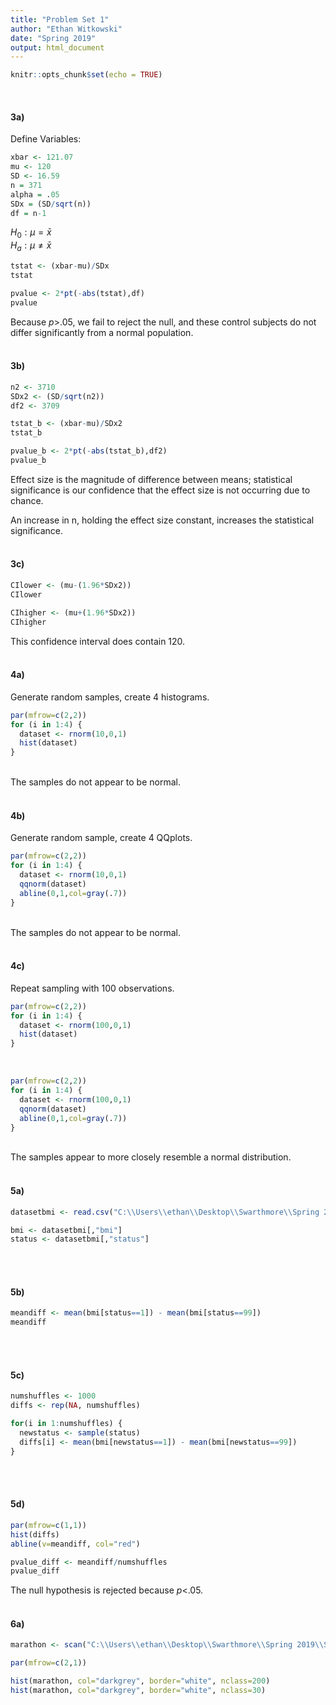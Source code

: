 ---
title: "Problem Set 1"
author: "Ethan Witkowski"
date: "Spring 2019"
output: html_document
---

```{r setup, include=FALSE}
knitr::opts_chunk$set(echo = TRUE)
```
<br>

#### 3a)

Define Variables:
```{r cars}
xbar <- 121.07
mu <- 120
SD <- 16.59
n = 371
alpha = .05
SDx = (SD/sqrt(n))
df = n-1
```

$H_{0}: \mu = \bar{x}$
<br>
$H_{a}: \mu \neq \bar{x}$

```{r pressure}
tstat <- (xbar-mu)/SDx
tstat

pvalue <- 2*pt(-abs(tstat),df)
pvalue
```

Because $p$>.05, we fail to reject the null, and these control subjects do not differ significantly from a normal population.
<br>
<br>

#### 3b)

```{r}

n2 <- 3710
SDx2 <- (SD/sqrt(n2))
df2 <- 3709

tstat_b <- (xbar-mu)/SDx2
tstat_b

pvalue_b <- 2*pt(-abs(tstat_b),df2)
pvalue_b
```

Effect size is the magnitude of difference between means; statistical significance is our confidence that the effect size is not occurring due to chance.

An increase in  n, holding the effect size constant, increases the statistical significance.
<br>
<br>

#### 3c)
```{r}
CIlower <- (mu-(1.96*SDx2))
CIlower

CIhigher <- (mu+(1.96*SDx2))
CIhigher
```

This confidence interval does contain 120.
<br>
<br>

#### 4a)

Generate random samples, create 4 histograms.
```{r}
par(mfrow=c(2,2))
for (i in 1:4) {
  dataset <- rnorm(10,0,1)
  hist(dataset)
}
```
<br>
The samples do not appear to be normal.
<br>
<br>

#### 4b)

Generate random sample, create 4 QQplots.
```{r}
par(mfrow=c(2,2))
for (i in 1:4) {
  dataset <- rnorm(10,0,1)
  qqnorm(dataset)
  abline(0,1,col=gray(.7))
}
```
<br>
The samples do not appear to be normal.
<br>
<br>

#### 4c)

Repeat sampling with 100 observations.
```{r}
par(mfrow=c(2,2))
for (i in 1:4) {
  dataset <- rnorm(100,0,1)
  hist(dataset)
}
```
<br>

```{r}
par(mfrow=c(2,2))
for (i in 1:4) {
  dataset <- rnorm(100,0,1)
  qqnorm(dataset)
  abline(0,1,col=gray(.7))
}
```
<br>
The samples appear to more closely resemble a normal distribution.
<br>
<br>

#### 5a)

```{r}
datasetbmi <- read.csv("C:\\Users\\ethan\\Desktop\\Swarthmore\\Spring 2019\\Statistics II\\Problem Sets\\Problem Set 1\\bmi.csv", header=T)

bmi <- datasetbmi[,"bmi"]
status <- datasetbmi[,"status"]
```
<br>
<br>

#### 5b)

```{r}
meandiff <- mean(bmi[status==1]) - mean(bmi[status==99])
meandiff
```
<br>
<br>

#### 5c)

```{r}
numshuffles <- 1000
diffs <- rep(NA, numshuffles)

for(i in 1:numshuffles) {
  newstatus <- sample(status)
  diffs[i] <- mean(bmi[newstatus==1]) - mean(bmi[newstatus==99])
}
```
<br>
<br>

#### 5d)

```{r}
par(mfrow=c(1,1))
hist(diffs)
abline(v=meandiff, col="red")

pvalue_diff <- meandiff/numshuffles
pvalue_diff
```
The null hypothesis is rejected because $p$<.05.
<br>
<br>

#### 6a)
```{r}

marathon <- scan("C:\\Users\\ethan\\Desktop\\Swarthmore\\Spring 2019\\Statistics II\\Problem Sets\\Problem Set 1\\nycmarathon.csv")

par(mfrow=c(2,1))

hist(marathon, col="darkgrey", border="white", nclass=200)
hist(marathon, col="darkgrey", border="white", nclass=30)
```
